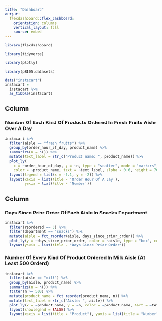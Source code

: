 ```yaml
---
title: "Dashboard"
output: 
  flexdashboard::flex_dashboard:
    orientation: columns
    vertical_layout: fill
    source: embed
---
```


```r

library(flexdashboard)

library(tidyverse)

library(plotly)

library(p8105.datasets)

data("instacart")
instacart = 
  instacart %>% 
  as_tibble(instacart)
```

Column {data-width=350}
-----------------------------------------------------------------------

### Number Of Each Kind Of Products Ordered In Fresh Fruits Aisle Over A Day

```r
instacart %>% 
  filter(aisle == "fresh fruits") %>%
  group_by(order_hour_of_day, product_name) %>%
  summarize(n = n()) %>%
  mutate(text_label = str_c("Product name: ", product_name)) %>% 
  plot_ly(
    x = ~order_hour_of_day, y = ~n, type = "scatter", mode = "markers",
    color = ~product_name, text = ~text_label, alpha = 0.6, height = 700) %>% 
  layout(legend = list(x = -0.1, y = -2)) %>% 
  layout(xaxis = list(title = 'Order Hour Of A Day'),
         yaxis = list(title = 'Number'))
```


Column {data-width=350}
-----------------------------------------------------------------------

### Days Since Prior Order Of Each Aisle In Snacks Department

```r

instacart %>% 
  filter(reordered == 1) %>%
  filter(department == "snacks") %>%
  mutate(aisle = fct_reorder(aisle, days_since_prior_order)) %>%
  plot_ly(y = ~days_since_prior_order, color = ~aisle, type = "box", colors = "viridis") %>% 
  layout(yaxis = list(title = "Days Since Prior Order"))

```


### Number Of Every Kind Of Product Ordered In Milk Aisle (At Least 500 Orderd)

```r
instacart %>% 
  filter(aisle == "milk") %>%
  group_by(aisle, product_name) %>%
  summarize(n = n()) %>% 
  filter(n >= 500) %>%
  mutate(product_name = fct_reorder(product_name, n)) %>% 
  mutate(text_label = str_c("Aisle: ", aisle)) %>% 
  plot_ly(x = ~product_name, y = ~n, color = ~product_name, text = ~text_label, type = "bar", colors = "viridis") %>% 
  layout(showlegend = FALSE) %>% 
  layout(xaxis = list(title = "Product"), yaxis = list(title = "Number"))

```

